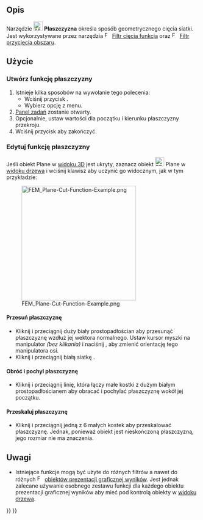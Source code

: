<languages/>

<div class="mw-translate-fuzzy">
{{Docnav
|[[FEM_PostFilterDataAtPoint/pl|Filtr danych w punkcie]]
|[[FEM_PostCreateFunctionSphere/pl|Sfera]]
|[[FEM_Workbench/pl|środowisko pracy MES]]
|IconL=FEM_PostFilterDataAtPoint.svg
|IconR=FEM_PostCreateFunctionSphere.svg
|IconC=Workbench_FEM.svg
}}
</div>

{{GuiCommand/pl
|Name=FEM PostCreateFunctionPlane
|Name/pl=MES: Płaszczyzna
|MenuLocation=Wyniki → Funkcje filtrów → Płaszczyzna
|Workbenches=[[FEM_Workbench/pl|MES]]
|SeeAlso=[[FEM_tutorial/pl|Poradnik MES]]
}}

<span id="Description"></span>
==Opis==

Narzędzie [[Image:FEM_PostCreateFunctionPlane.svg|24px]] '''Płaszczyzna''' określa sposób geometrycznego cięcia siatki. Jest wykorzystywane przez narzędzia [[Image:FEM_PostFilterCutFunction.svg|16px]] [[FEM_PostFilterCutFunction/pl|Filtr cięcia funkcją]] oraz [[Image:FEM_PostFilterClipRegion.svg|16px]] [[FEM_PostFilterClipRegion/pl|Filtr przycięcia obszaru]].

<span id="Usage"></span>
==Użycie==

<span id="Create_a_plane_function"></span>
===Utwórz funkcję płaszczyzny===

# Istnieje kilka sposobów na wywołanie tego polecenia:
#* Wciśnij przycisk {{Button|[[Image:FEM_PostCreateFunctionPlane.svg|16px]] [[FEM_PostCreateFunctionPlane/pl|Płaszczyzna]]}}.
#* Wybierz opcję {{MenuCommand|Wyniki → Funkcje filtrów → [[Image:FEM_PostCreateFunctionPlane.svg|16px]] Płaszczyzna}} z menu.
# [[Task_panel/pl|Panel zadań]] zostanie otwarty.
# Opcjonalnie, ustaw wartości dla początku i kierunku płaszczyzny przekroju.
# Wciśnij przycisk {{Button|OK}} aby zakończyć.

<span id="Edit_a_plane_function"></span>
===Edytuj funkcję płaszczyzny===

Jeśli obiekt Plane w [[3D_view/pl|widoku 3D]] jest ukryty, zaznacz obiekt [[Image:FEM_PostCreateFunctionPlane.svg|24px]] Plane w [[Tree_view/pl|widoku drzewa]] i wciśnij klawisz {{KEY|Spacja}} aby uczynić go widocznym, jak w tym przykładzie:

[[File:FEM_Plane-Cut-Function-Example.png|300px]]

<span id="Move_the_plane"></span>
====Przesuń płaszczyznę====

* Kliknij i przeciągnij duży biały prostopadłościan aby przesunąć płaszczyznę wzdłuż jej wektora normalnego. Ustaw kursor myszki na manipulator ''(bez klikania)'' i naciśnij {{KEY|Ctrl}}, aby zmienić orientację tego manipulatora osi.
* Kliknij i przeciągnij białą siatkę .

<span id="Rotate_and_tilt_the_plane"></span>
====Obróć i pochyl płaszczyznę====

* Kliknij i przeciągnij linię, która łączy małe kostki z dużym białym prostopadłościanem aby obracać i pochylać płaszczyznę wokół jej początku.

<span id="Scale_the_plane"></span>
====Przeskaluj płaszczyznę====

* Kliknij i przeciągnij jedną z 6 małych kostek aby przeskalować płaszczyznę. Jednak, ponieważ obiekt jest nieskończoną płaszczyzną, jego rozmiar nie ma znaczenia.

<span id="Notes"></span>
==Uwagi==

* Istniejące funkcje mogą być użyte do różnych filtrów a nawet do różnych [[Image:FEM_PostPipelineFromResult.svg|16px]] [[FEM_PostPipelineFromResult/pl|obiektów prezentacji graficznej wyników]]. Jest jednak zalecane używanie osobnego zestawu funkcji dla każdego obiektu prezentacji graficznej wyników aby mieć pod kontrolą obiekty w [[Tree_view/pl|widoku drzewa]].


<div class="mw-translate-fuzzy">
{{Docnav
|[[FEM_PostFilterDataAtPoint/pl|Filtr danych w punkcie]]
|[[FEM_PostCreateFunctionSphere/pl|Sfera]]
|[[FEM_Workbench/pl|środowisko pracy MES]]
|IconL=FEM_PostFilterDataAtPoint.svg
|IconR=FEM_PostCreateFunctionSphere.svg
|IconC=Workbench_FEM.svg
}}
</div>

{{FEM Tools navi{{#translation:}}}}
{{Userdocnavi{{#translation:}}}}